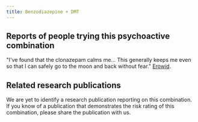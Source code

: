 ---
title: Benzodiazepine + DMT
---

## Reports of people trying this psychoactive combination
"I've found that the clonazepam calms me... This generally keeps me even so that I can safely go to the moon and back without fear." [Erowid](https://erowid.org/experiences/exp.php?ID=114199).

## Related research publications
We are yet to identify a research publication reporting on this combination. If you know of a publication that demonstrates the risk rating of this combination, please share the publication with us.

